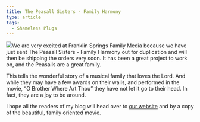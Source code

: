 ```yaml
---
title: The Peasall Sisters - Family Harmony
type: article
tags:
  - Shameless Plugs
---
```


![](/myblogpics/peasallcover.jpg)We are very excited at Franklin Springs Family Media because we have just sent The Peasall Sisters - Family Harmony out for duplication and will then be shipping the orders very soon. It has been a great project to work on, and the Peasalls are a great family.

This tells the wonderful story of a musical family that loves the Lord. And while they may have a few awards on their walls, and performed in the movie, “O Brother Where Art Thou” they have not let it go to their head. In fact, they are a joy to be around.

I hope all the readers of my blog will head over to [our website](http://www.franklinspringsfamilymedia.com/) and by a copy of the beautiful, family oriented movie.
